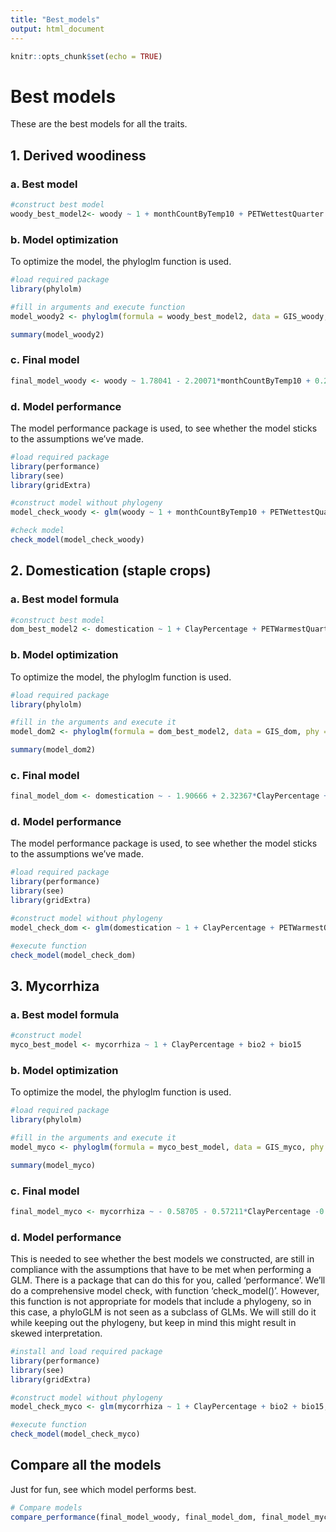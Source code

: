 ```yaml
---
title: "Best_models"
output: html_document
---
```


```r
knitr::opts_chunk$set(echo = TRUE)
```

# Best models

These are the best models for all the traits.

## 1. Derived woodiness

### a. Best model 
```r
#construct best model
woody_best_model2<- woody ~ 1 + monthCountByTemp10 + PETWettestQuarter + OrganicCarbon + PhCaCL + Slope + bio5
```

### b. Model optimization 
To optimize the model, the phyloglm function is used. 
```r
#load required package
library(phylolm)

#fill in arguments and execute function
model_woody2 <- phyloglm(formula = woody_best_model2, data = GIS_woody, phy = tree_woody, method = "logistic_MPLE", btol = 100, log.alpha.bound = 8)

summary(model_woody2)
```

### c. Final model
```r
final_model_woody <- woody ~ 1.78041 - 2.20071*monthCountByTemp10 + 0.28208*PETWettestQuarter + 1.28682*OrganicCarbon - 1.07275*PhCaCL - 0.98976*Slope + 1.48267*bio5
```

### d. Model performance
The model performance package is used, to see whether the model sticks to the assumptions we've made.
```r
#load required package 
library(performance)
library(see)
library(gridExtra)

#construct model without phylogeny
model_check_woody <- glm(woody ~ 1 + monthCountByTemp10 + PETWettestQuarter + OrganicCarbon + PhCaCL + Slope + bio5, data = GIS_woody, family = binomial())

#check model
check_model(model_check_woody)
```

## 2. Domestication (staple crops)

### a. Best model formula
```r
#construct best model
dom_best_model2 <- domestication ~ 1 + ClayPercentage + PETWarmestQuarter 
```

### b. Model optimization 
To optimize the model, the phyloglm function is used. 
```r
#load required package
library(phylolm)

#fill in the arguments and execute it
model_dom2 <- phyloglm(formula = dom_best_model2, data = GIS_dom, phy = tree_dom, method = "logistic_MPLE", btol = 100, log.alpha.bound = 8)

summary(model_dom2) 
```

### c. Final model
```r
final_model_dom <- domestication ~ - 1.90666 + 2.32367*ClayPercentage + 2.00246*PETWarmestQuarter 
```

### d. Model performance
The model performance package is used, to see whether the model sticks to the assumptions we've made.
```r
#load required package 
library(performance)
library(see)
library(gridExtra)

#construct model without phylogeny
model_check_dom <- glm(domestication ~ 1 + ClayPercentage + PETWarmestQuarter, data = GIS_dom, family = binomial())

#execute function
check_model(model_check_dom)
```

## 3. Mycorrhiza

### a. Best model formula
```r
#construct model
myco_best_model <- mycorrhiza ~ 1 + ClayPercentage + bio2 + bio15
```

### b. Model optimization 
To optimize the model, the phyloglm function is used. 
```r
#load required package
library(phylolm)

#fill in the arguments and execute it
model_myco <- phyloglm(formula = myco_best_model, data = GIS_myco, phy = tree_myco, method = "logistic_MPLE", btol = 100, log.alpha.bound = 8)

summary(model_myco)
```

### c. Final model
```r
final_model_myco <- mycorrhiza ~ - 0.58705 - 0.57211*ClayPercentage -0.64992*bio2 + 0.55083*bio15
```

### d. Model performance
This is needed to see whether the best models we constructed, are still in compliance with the assumptions that have to be met when performing a GLM. There is a package that can do this for you, called 'performance'. We'll do a comprehensive model check, with function 'check_model()'. However, this function is not appropriate for models that include a phylogeny, so in this case, a phyloGLM is not seen as a subclass of GLMs. We will still do it while keeping out the phylogeny, but keep in mind this might result in skewed interpretation. 

```r
#install and load required package 
library(performance)
library(see)
library(gridExtra)

#construct model without phylogeny
model_check_myco <- glm(mycorrhiza ~ 1 + ClayPercentage + bio2 + bio15, data = GIS_myco, family = binomial())

#execute function
check_model(model_check_myco)
```

## Compare all the models
Just for fun, see which model performs best. 

```r
# Compare models
compare_performance(final_model_woody, final_model_dom, final_model_myco, rank = TRUE)
```

